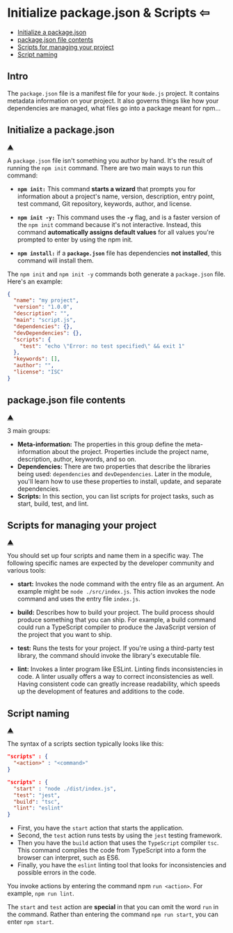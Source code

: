
# **Initialize package.json & Scripts** <a id="h"></a><Link to="../generics/vscode">&#8678;</Link>

- [Initialize a package.json](#a)
- [package.json file contents](#aa)
- [Scripts for managing your project](#aaa)
- [Script naming](#aaaa)

## Intro

The `package.json` file is a manifest file for your `Node.js` project. It contains metadata information on your project. It also governs things like how your dependencies are managed, what files go into a package meant for npm...

## Initialize a package.json <a id="a" />

[&#9650;](#h)

A `package.json` file isn't something you author by hand. It's the result of running the `npm init` command. There are two main ways to run this command:

- **`npm init:`** This command **starts a wizard** that prompts you for information about a project's name, version, description, entry point, test command, Git repository, keywords, author, and license.
- **`npm init -y:`** This command uses the **`-y`** flag, and is a faster version of the `npm init` command because it's not interactive. Instead, this command **automatically assigns default values** for all values you're prompted to enter by using the npm init.

- **`npm install:`** if a **`package.json`** file has dependencies **not installed**, this command will install them.

The `npm init` and `npm init -y` commands both generate a `package.json` file. Here's an example:

```json
{
  "name": "my project",
  "version": "1.0.0",
  "description": "",
  "main": "script.js",
  "dependencies": {},
  "devDependencies": {},
  "scripts": {
    "test": "echo \"Error: no test specified\" && exit 1"
  },
  "keywords": [],
  "author": "",
  "license": "ISC"
}
```

## package.json file contents <a id="aa" />

[&#9650;](#h)

3 main groups:

- **Meta-information:** The properties in this group define the meta-information about the project. Properties include the project name, description, author, keywords, and so on.
- **Dependencies:** There are two properties that describe the libraries being used: `dependencies` and `devDependencies`. Later in the module, you'll learn how to use these properties to install, update, and separate dependencies.
- **Scripts:** In this section, you can list scripts for project tasks, such as start, build, test, and lint.

## Scripts for managing your project <a id="aaa" />

[&#9650;](#h)

You should set up four scripts and name them in a specific way. The following specific names are expected by the developer community and various tools:

- **start:** Invokes the node command with the entry file as an argument. An example might be `node ./src/index.js`. This action invokes the node command and uses the entry file `index.js`.

- **build:** Describes how to build your project. The build process should produce something that you can ship. For example, a build command could run a TypeScript compiler to produce the JavaScript version of the project that you want to ship.

- **test:** Runs the tests for your project. If you're using a third-party test library, the command should invoke the library's executable file.

- **lint:** Invokes a linter program like ESLint. Linting finds inconsistencies in code. A linter usually offers a way to correct inconsistencies as well. Having consistent code can greatly increase readability, which speeds up the development of features and additions to the code.

## Script naming <a id="aaaa" />

[&#9650;](#h)

The syntax of a scripts section typically looks like this:

```json
"scripts" : {
  "<action>" : "<command>"
}
```

```json
"scripts" : {
  "start" : "node ./dist/index.js",
  "test": "jest",
  "build": "tsc",
  "lint": "eslint"
}
```

- First, you have the `start` action that starts the application.
- Second, the `test` action runs tests by using the `jest` testing framework.
- Then you have the `build` action that uses the `TypeScript` compiler `tsc`. This command compiles the code from TypeScript into a form the browser can interpret, such as ES6.
- Finally, you have the `eslint` linting tool that looks for inconsistencies and possible errors in the code.

You invoke actions by entering the command npm `run <action>`. For example, `npm run lint`.

The `start` and `test` action are **special** in that you can omit the word `run` in the command. Rather than entering the command `npm run start`, you can enter `npm start`.

<br />
<br />
<br />
